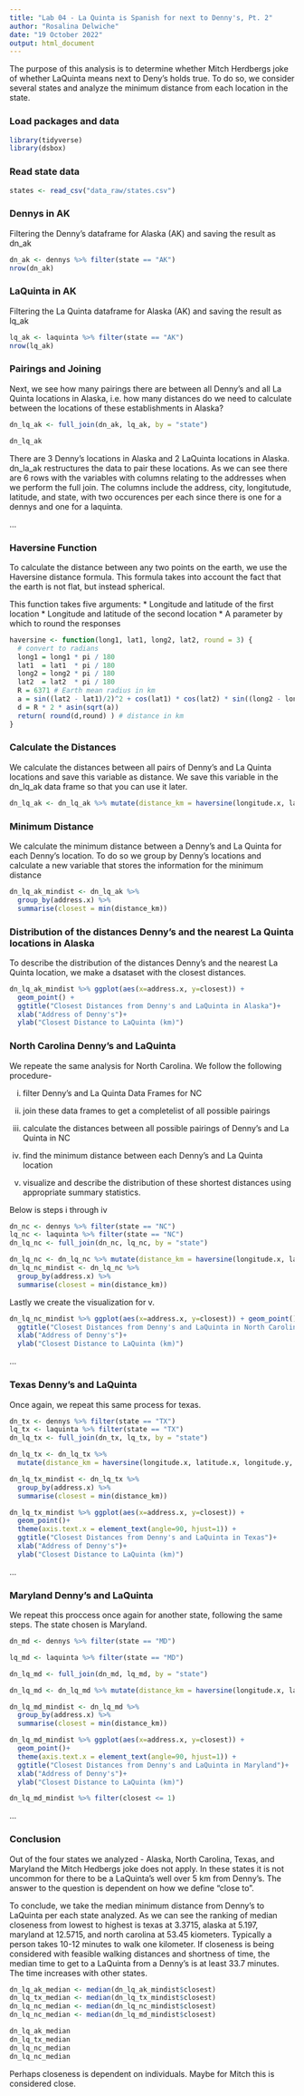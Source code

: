 ```yaml
---
title: "Lab 04 - La Quinta is Spanish for next to Denny's, Pt. 2"
author: "Rosalina Delwiche"
date: "19 October 2022"
output: html_document
---
```


The purpose of this analysis is to determine whether Mitch Herdbergs joke of whether LaQuinta means next to Deny's holds true. To do so, we consider several states and analyze the minimum distance from each location in the state.

### Load packages and data

```r
library(tidyverse) 
library(dsbox) 
```

### Read state data 
```r
states <- read_csv("data_raw/states.csv")
```

### Dennys in AK 
Filtering the Denny’s dataframe for Alaska (AK) and saving the result as dn_ak

```r
dn_ak <- dennys %>% filter(state == "AK")
nrow(dn_ak)
```

### LaQuinta in AK
Filtering the La Quinta dataframe for Alaska (AK) and saving the result as lq_ak

```r
lq_ak <- laquinta %>% filter(state == "AK") 
nrow(lq_ak)
```

### Pairings and Joining
Next, we see how many pairings there are between all Denny’s and all La Quinta locations in Alaska, i.e. how many distances do we need to calculate between the locations of these establishments in Alaska?

```r
dn_lq_ak <- full_join(dn_ak, lq_ak, by = "state") 

dn_lq_ak
```
There are 3 Denny's locations in Alaska and 2 LaQuinta locations in Alaska. dn_la_ak restructures the data to pair these locations. As we can see there are 6 rows with the variables with columns relating to the addresses when we perform the full join. The columns include the address, city, longitutude, latitude, and state, with two occurences per each since there is one for a dennys and one for a laquinta. 

...

### Haversine Function
To calculate the distance between any two points on the earth, we use the Haversine distance formula. This formula takes into account the fact that the earth is not flat, but instead spherical.

This function takes five arguments:
* Longitude and latitude of the first location
* Longitude and latitude of the second location
* A parameter by which to round the responses

```r
haversine <- function(long1, lat1, long2, lat2, round = 3) {
  # convert to radians
  long1 = long1 * pi / 180
  lat1  = lat1  * pi / 180
  long2 = long2 * pi / 180
  lat2  = lat2  * pi / 180
  R = 6371 # Earth mean radius in km
  a = sin((lat2 - lat1)/2)^2 + cos(lat1) * cos(lat2) * sin((long2 - long1)/2)^2
  d = R * 2 * asin(sqrt(a))
  return( round(d,round) ) # distance in km
}
```


### Calculate the Distances
We calculate the distances between all pairs of Denny’s and La Quinta locations and save this variable as distance. We save this variable in the dn_lq_ak data frame so that you can use it later.

```r
dn_lq_ak <- dn_lq_ak %>% mutate(distance_km = haversine(longitude.x, latitude.x, longitude.y, latitude.y))
```


### Minimum Distance
We calculate the minimum distance between a Denny’s and La Quinta for each Denny’s location. To do so we group by Denny’s locations and calculate a new variable that stores the information for the minimum distance

```r
dn_lq_ak_mindist <- dn_lq_ak %>%
  group_by(address.x) %>%
  summarise(closest = min(distance_km))
```


### Distribution of the distances Denny’s and the nearest La Quinta locations in Alaska
To describe the distribution of the distances Denny's and the nearest La Quinta location, we make a dsataset with the closest distances. 
```r
dn_lq_ak_mindist %>% ggplot(aes(x=address.x, y=closest)) +
  geom_point() + 
  ggtitle("Closest Distances from Denny's and LaQuinta in Alaska")+ 
  xlab("Address of Denny's")+
  ylab("Closest Distance to LaQuinta (km)")
```



### North Carolina Denny's and LaQuinta
We repeate the same analysis for North Carolina. We follow the following procedure- 

(i) filter Denny’s and La Quinta Data Frames for NC 

(ii) join these data frames to get a completelist of all possible pairings

(iii) calculate the distances between all possible pairings of Denny’s and La Quinta in NC


(iv) find the minimum distance between each Denny’s and La Quinta location

(v) visualize and describe the distribution of these shortest distances using appropriate summary statistics.

Below is steps i through iv 
```r
dn_nc <- dennys %>% filter(state == "NC")
lq_nc <- laquinta %>% filter(state == "NC") 
dn_lq_nc <- full_join(dn_nc, lq_nc, by = "state") 

dn_lq_nc <- dn_lq_nc %>% mutate(distance_km = haversine(longitude.x, latitude.x, longitude.y, latitude.y))
dn_lq_nc_mindist <- dn_lq_nc %>%
  group_by(address.x) %>%
  summarise(closest = min(distance_km))
```

Lastly we create the visualization for v. 
```r
dn_lq_nc_mindist %>% ggplot(aes(x=address.x, y=closest)) + geom_point()+ theme(axis.text.x = element_text(angle=90, hjust=1)) +  
  ggtitle("Closest Distances from Denny's and LaQuinta in North Carolina")+ 
  xlab("Address of Denny's")+
  ylab("Closest Distance to LaQuinta (km)")

```

...

### Texas Denny's and LaQuinta
Once again, we repeat this same process for texas.
```r
dn_tx <- dennys %>% filter(state == "TX")
lq_tx <- laquinta %>% filter(state == "TX") 
dn_lq_tx <- full_join(dn_tx, lq_tx, by = "state") 

dn_lq_tx <- dn_lq_tx %>%
  mutate(distance_km = haversine(longitude.x, latitude.x, longitude.y, latitude.y))

dn_lq_tx_mindist <- dn_lq_tx %>%
  group_by(address.x) %>%
  summarise(closest = min(distance_km))

dn_lq_tx_mindist %>% ggplot(aes(x=address.x, y=closest)) + 
  geom_point()+ 
  theme(axis.text.x = element_text(angle=90, hjust=1)) +  
  ggtitle("Closest Distances from Denny's and LaQuinta in Texas")+ 
  xlab("Address of Denny's")+
  ylab("Closest Distance to LaQuinta (km)")
```

...

### Maryland Denny's and LaQuinta
We repeat this proccess once again for another state, following the same steps. The state chosen is Maryland. 
```r
dn_md <- dennys %>% filter(state == "MD")

lq_md <- laquinta %>% filter(state == "MD") 

dn_lq_md <- full_join(dn_md, lq_md, by = "state") 

dn_lq_md <- dn_lq_md %>% mutate(distance_km = haversine(longitude.x, latitude.x, longitude.y, latitude.y))

dn_lq_md_mindist <- dn_lq_md %>%
  group_by(address.x) %>%
  summarise(closest = min(distance_km))

dn_lq_md_mindist %>% ggplot(aes(x=address.x, y=closest)) +
  geom_point()+
  theme(axis.text.x = element_text(angle=90, hjust=1)) +  
  ggtitle("Closest Distances from Denny's and LaQuinta in Maryland")+ 
  xlab("Address of Denny's")+
  ylab("Closest Distance to LaQuinta (km)")

dn_lq_md_mindist %>% filter(closest <= 1)
```

...

### Conclusion
Out of the four states we analyzed - Alaska, North Carolina, Texas, and Maryland the Mitch Hedbergs joke does not apply. In these states it is not uncommon for there to be a LaQuinta's well over 5 km from Denny's. The answer to the question is dependent on how we define "close to". 

To conclude, we take the median minimum distance from Denny's to LaQuinta per each state analyzed. As we can see the ranking of median closeness from lowest to highest is texas at 3.3715, alaska at 5.197, maryland at 12.5715, and north carolina at 53.45 kiometers. Typically a person takes 10-12 minutes to walk one kilometer. If closeness is being considered with feasible walking distances and shortness of time, the median time to get to a LaQuinta from a Denny's is at least 33.7 minutes. The time increases with other states. 

```r
dn_lq_ak_median <- median(dn_lq_ak_mindist$closest)
dn_lq_tx_median <- median(dn_lq_tx_mindist$closest)
dn_lq_nc_median <- median(dn_lq_nc_mindist$closest)
dn_lq_nc_median <- median(dn_lq_md_mindist$closest)

dn_lq_ak_median 
dn_lq_tx_median
dn_lq_nc_median
dn_lq_nc_median
```

Perhaps closeness is dependent on individuals. Maybe for Mitch this is considered close. 


